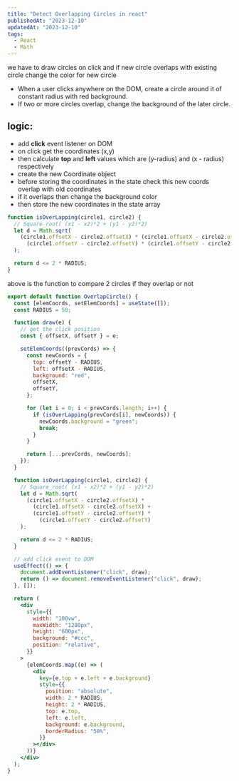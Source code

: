 ```yaml
---
title: "Detect Overlapping Circles in react"
publishedAt: "2023-12-10"
updatedAt: "2023-12-10"
tags:
  - React
  - Math
---
```


we have to draw circles on click and if new circle overlaps with existing circle change the color for new circle

- When a user clicks anywhere on the DOM, create a circle around it of constant radius with red background.
- If two or more circles overlap, change the background of the later circle.

## logic:

- add **click** event listener on DOM
- on click get the coordinates (x,y)
- then calculate **top** and **left** values which are (y-radius) and (x - radius) respectively
- create the new Coordinate object
- before storing the coordinates in the state check this new coords overlap with old coordinates
- if it overlaps then change the background color
- then store the new coordinates in the state array

```js
function isOverLapping(circle1, circle2) {
  // Square_root( (x1 - x2)*2 + (y1 - y2)*2)
  let d = Math.sqrt(
    (circle1.offsetX - circle2.offsetX) * (circle1.offsetX - circle2.offsetX) +
      (circle1.offsetY - circle2.offsetY) * (circle1.offsetY - circle2.offsetY)
  );

  return d <= 2 * RADIUS;
}
```

above is the function to compare 2 circles if they overlap or not

```jsx
export default function OverlapCircle() {
  const [elemCoords, setElemCoords] = useState([]);
  const RADIUS = 50;

  function draw(e) {
    // get the click position
    const { offsetX, offsetY } = e;

    setElemCoords((prevCords) => {
      const newCoords = {
        top: offsetY - RADIUS,
        left: offsetX - RADIUS,
        background: "red",
        offsetX,
        offsetY,
      };

      for (let i = 0; i < prevCords.length; i++) {
        if (isOverLapping(prevCords[i], newCoords)) {
          newCoords.background = "green";
          break;
        }
      }

      return [...prevCords, newCoords];
    });
  }

  function isOverLapping(circle1, circle2) {
    // Square_root( (x1 - x2)*2 + (y1 - y2)*2)
    let d = Math.sqrt(
      (circle1.offsetX - circle2.offsetX) *
        (circle1.offsetX - circle2.offsetX) +
        (circle1.offsetY - circle2.offsetY) *
          (circle1.offsetY - circle2.offsetY)
    );

    return d <= 2 * RADIUS;
  }

  // add click event to DOM
  useEffect(() => {
    document.addEventListener("click", draw);
    return () => document.removeEventListener("click", draw);
  }, []);

  return (
    <div
      style={{
        width: "100vw",
        maxWidth: "1280px",
        height: "600px",
        background: "#ccc",
        position: "relative",
      }}
    >
      {elemCoords.map((e) => (
        <div
          key={e.top + e.left + e.background}
          style={{
            position: "absolute",
            width: 2 * RADIUS,
            height: 2 * RADIUS,
            top: e.top,
            left: e.left,
            background: e.background,
            borderRadius: "50%",
          }}
        ></div>
      ))}
    </div>
  );
}
```
